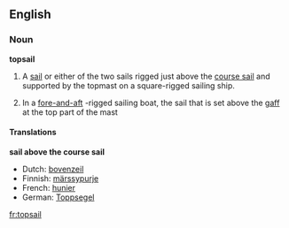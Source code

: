 ==English==
===Noun===
'''topsail'''

# {{nautical}} A [[sail]] or either of the two sails rigged just above the [[course sail]] and supported by the topmast on a square-rigged sailing ship.
# {{nautical}} In a [[fore-and-aft]] -rigged sailing boat, the sail that is set above the [[gaff]] at the top part of the mast

====Translations====
'''sail above the course sail'''
{{top}}
* Dutch: [[bovenzeil]] {{n}}
*Finnish: [[märssypurje]]
* French: [[hunier]] {{m}}
* German: [[Toppsegel]] {{n}}
{{bottom}}

[[fr:topsail]]